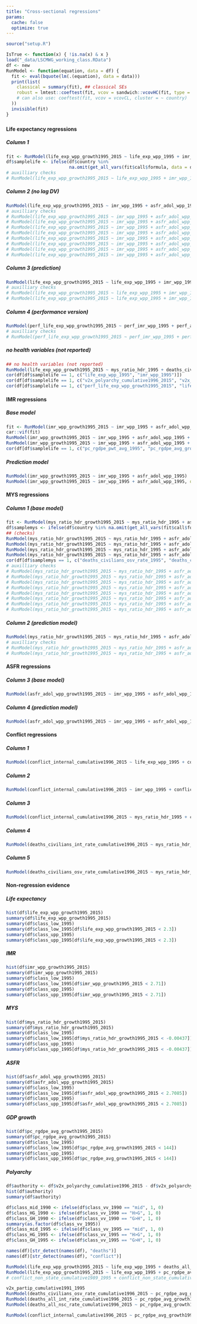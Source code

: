 ```yaml
---
title: "Cross-sectional regressions"
params: 
  cache: false
  optimize: true
---
```


```r
source("setup.R")
```

```r
IsTrue <- function(x) { !is.na(x) & x }
load("_data/LSCMWG_working_class.RData")
df <- new
RunModel <- function(equation, data = df) {
  fit <- eval(bquote(lm(.(equation), data = data)))
  print(list(
    classical = summary(fit), ## classical SEs
    robust = lmtest::coeftest(fit, vcov = sandwich::vcovHC(fit, type = "HC1")) ## CRSEs;  Stata robust default
    # can also use: coeftest(fit, vcov = vcovCL, cluster = ~ country)
  ))
  invisible(fit)
}
```

### {.tabset .tabset-fade .tabset-pills}

#### Life expectancy regressions {.tabset .tabset-fade .tabset-pills}

##### Column 1
```r
fit <- RunModel(life_exp_wpp_growth1995_2015 ~ life_exp_wpp_1995 + imr_wpp_1995 + asfr_adol_wpp_1995 + conflict_internal_cumulative1989_1995 + deaths_civilians_int_rate_cumulative1996_2015 + pc_rgdpe_avg_growth1995_2015 + v2x_polyarchy_cumulative1996_2015)
df$samplelife <- ifelse(df$country %in% 
                        na.omit(get_all_vars(fit$call$formula, data = df, country = country))[, "country"], 1, 0)
# auxilliary checks
# RunModel(life_exp_wpp_growth1995_2015 ~ life_exp_wpp_1995 + imr_wpp_1995 + asfr_adol_wpp_1995 + deaths_civilians_osv_rate_1995 + deaths_civilians_int_rate_cumulative1996_2015 + pc_rgdpe_avg_growth1995_2015 + v2x_polyarchy_cumulative1996_2015)
```

##### Column 2 (no lag DV)
```r
RunModel(life_exp_wpp_growth1995_2015 ~ imr_wpp_1995 + asfr_adol_wpp_1995 + conflict_internal_cumulative1989_1995 + deaths_civilians_int_rate_cumulative1996_2015 + pc_rgdpe_avg_growth1995_2015 + v2x_polyarchy_cumulative1991_1995)
# auxilliary checks
# RunModel(life_exp_wpp_growth1995_2015 ~ imr_wpp_1995 + asfr_adol_wpp_1995 + deaths_civilians_osv_rate_1995 + deaths_civilians_int_rate_cumulative1996_2015 + pc_rgdpe_avg_growth1995_2015 + v2x_polyarchy_cumulative1991_1995)
# RunModel(life_exp_wpp_growth1995_2015 ~ imr_wpp_1995 + asfr_adol_wpp_1995 + deaths_civilians_int_rate_1995 + deaths_civilians_int_rate_cumulative1996_2015 + pc_rgdpe_avg_growth1995_2015 + v2x_polyarchy_cumulative1991_1995)
# RunModel(life_exp_wpp_growth1995_2015 ~ imr_wpp_1995 + asfr_adol_wpp_1995 + conflict_internal_cumulative1989_1995 + deaths_civilians_osv_rate_cumulative1996_2015 + pc_rgdpe_avg_growth1995_2015 + v2x_polyarchy_cumulative1991_1995)
# RunModel(life_exp_wpp_growth1995_2015 ~ imr_wpp_1995 + asfr_adol_wpp_1995 + deaths_civilians_osv_rate_1995 + deaths_civilians_osv_rate_cumulative1996_2015 + pc_rgdpe_avg_growth1995_2015 + v2x_polyarchy_cumulative1991_1995)
# RunModel(life_exp_wpp_growth1995_2015 ~ imr_wpp_1995 + asfr_adol_wpp_1995 + deaths_civilians_int_rate_1995 + deaths_civilians_osv_rate_cumulative1996_2015 + pc_rgdpe_avg_growth1995_2015 + v2x_polyarchy_cumulative1991_1995)
# RunModel(life_exp_wpp_growth1995_2015 ~ imr_wpp_1995 + asfr_adol_wpp_1995 + conflict_internal_cumulative1989_1995 + conflict_internal_cumulative1996_2015 + pc_rgdpe_avg_growth1995_2015 + v2x_polyarchy_cumulative1991_1995)
# RunModel(life_exp_wpp_growth1995_2015 ~ imr_wpp_1995 + asfr_adol_wpp_1995 + deaths_civilians_osv_rate_1995 + conflict_internal_cumulative1996_2015 + pc_rgdpe_avg_growth1995_2015 + v2x_polyarchy_cumulative1991_1995)
# RunModel(life_exp_wpp_growth1995_2015 ~ imr_wpp_1995 + asfr_adol_wpp_1995 + deaths_civilians_int_rate_1995 + conflict_internal_cumulative1996_2015 + pc_rgdpe_avg_growth1995_2015 + v2x_polyarchy_cumulative1991_1995)
```

##### Column 3 (prediction)
```r
RunModel(life_exp_wpp_growth1995_2015 ~ life_exp_wpp_1995 + imr_wpp_1995 + asfr_adol_wpp_1995 + v2x_polyarchy_cumulative1991_1995 + deaths_civilians_osv_rate_1995)
# auxilliary checks
# RunModel(life_exp_wpp_growth1995_2015 ~ life_exp_wpp_1995 + imr_wpp_1995 + asfr_adol_wpp_1995 + v2x_polyarchy_cumulative1991_1995 + deaths_civilians_int_rate_1995)
# RunModel(life_exp_wpp_growth1995_2015 ~ life_exp_wpp_1995 + imr_wpp_1995 + asfr_adol_wpp_1995 + v2x_polyarchy_cumulative1991_1995 + conflict_internal_cumulative1989_1995)
```

##### Column 4 (performance version)
```r
RunModel(perf_life_exp_wpp_growth1995_2015 ~ perf_imr_wpp_1995 + perf_asfr_adol_wpp_1995 + conflict_internal_cumulative1989_1995 + pc_rgdpe_pwt_avg_1995 + pc_rgdpe_avg_growth1995_2015 + v2x_polyarchy_cumulative1991_1995)
# auxilliary checks
# RunModel(perf_life_exp_wpp_growth1995_2015 ~ perf_imr_wpp_1995 + perf_asfr_adol_wpp_1995 + deaths_civilians_osv_rate_1995 + pc_rgdpe_pwt_avg_1995 + pc_rgdpe_avg_growth1995_2015 + v2x_polyarchy_cumulative1991_1995)
```

##### no health variables (not reported)
```r
## no health variables (not reported)
RunModel(life_exp_wpp_growth1995_2015 ~ mys_ratio_hdr_1995 + deaths_civilians_int_rate_cumulative1996_2015)
cor(df[df$samplelife == 1, c("life_exp_wpp_1995", "imr_wpp_1995")])
cor(df[df$samplelife == 1, c("v2x_polyarchy_cumulative1996_2015", "v2x_polyarchy_cumulative1991_1995")])
cor(df[df$samplelife == 1, c("perf_life_exp_wpp_growth1995_2015", "life_exp_wpp_1995")])
```

#### IMR regressions {.tabset .tabset-fade .tabset-pills}

##### Base model
```r
fit <- RunModel(imr_wpp_growth1995_2015 ~ imr_wpp_1995 + asfr_adol_wpp_1995 + pc_rgdpe_pwt_avg_1995 + pc_rgdpe_avg_growth1995_2015 + v2x_polyarchy_cumulative1991_1995)
car::vif(fit)
RunModel(imr_wpp_growth1995_2015 ~ imr_wpp_1995 + asfr_adol_wpp_1995 + pc_rgdpe_avg_growth1995_2015 + v2x_polyarchy_cumulative1991_1995)
RunModel(imr_wpp_growth1995_2015 ~ imr_wpp_1995 + asfr_adol_wpp_1995 + pc_rgdpe_pwt_avg_1995 + v2x_polyarchy_cumulative1991_1995)
cor(df[df$samplelife == 1, c("pc_rgdpe_pwt_avg_1995", "pc_rgdpe_avg_growth1995_2015")])
```

##### Prediction model
```r
RunModel(imr_wpp_growth1995_2015 ~ imr_wpp_1995 + asfr_adol_wpp_1995)
RunModel(imr_wpp_growth1995_2015 ~ imr_wpp_1995 + asfr_adol_wpp_1995, data = df[df$samplelife == 1, ])
```

#### MYS regressions {.tabset .tabset-fade .tabset-pills}

##### Column 1 (base model)
```r
fit <- RunModel(mys_ratio_hdr_growth1995_2015 ~ mys_ratio_hdr_1995 + asfr_adol_wpp_1995 + v2x_polyarchy_cumulative1996_2015 + deaths_civilians_osv_rate_1995 + deaths_civilians_osv_rate_cumulative1996_2015)
df$samplemys <- ifelse(df$country %in% na.omit(get_all_vars(fit$call$formula, data = df, country = country))[, "country"], 1, 0)
## (checks)
RunModel(mys_ratio_hdr_growth1995_2015 ~ mys_ratio_hdr_1995 + asfr_adol_wpp_1995 + v2x_polyarchy_cumulative1996_2015)
RunModel(mys_ratio_hdr_growth1995_2015 ~ mys_ratio_hdr_1995 + asfr_adol_wpp_1995 + deaths_civilians_osv_rate_cumulative1996_2015)
RunModel(mys_ratio_hdr_growth1995_2015 ~ mys_ratio_hdr_1995 + asfr_adol_wpp_1995 + deaths_civilians_osv_rate_1995)
RunModel(mys_ratio_hdr_growth1995_2015 ~ mys_ratio_hdr_1995 + asfr_adol_wpp_1995 + v2x_polyarchy_cumulative1996_2015 + deaths_civilians_osv_rate_cumulative1996_2015)
cor(df[df$samplemys == 1, c("deaths_civilians_osv_rate_1995", "deaths_civilians_osv_rate_cumulative1996_2015")])
# auxilliary checks
# RunModel(mys_ratio_hdr_growth1995_2015 ~ mys_ratio_hdr_1995 + asfr_adol_wpp_1995 + v2x_polyarchy_cumulative1996_2015 + deaths_civilians_int_rate_1995 + deaths_civilians_osv_rate_cumulative1996_2015)
# RunModel(mys_ratio_hdr_growth1995_2015 ~ mys_ratio_hdr_1995 + asfr_adol_wpp_1995 + v2x_polyarchy_cumulative1996_2015 + conflict_internal_cumulative1989_1995 + deaths_civilians_osv_rate_cumulative1996_2015)
# RunModel(mys_ratio_hdr_growth1995_2015 ~ mys_ratio_hdr_1995 + asfr_adol_wpp_1995 + v2x_polyarchy_cumulative1996_2015 + deaths_civilians_osv_rate_1995 + conflict_internal_cumulative1996_2015)
# RunModel(mys_ratio_hdr_growth1995_2015 ~ mys_ratio_hdr_1995 + asfr_adol_wpp_1995 + v2x_polyarchy_cumulative1996_2015 + deaths_civilians_osv_rate_1995 + deaths_civilians_int_rate_cumulative1996_2015)
# RunModel(mys_ratio_hdr_growth1995_2015 ~ mys_ratio_hdr_1995 + asfr_adol_wpp_1995 + v2x_polyarchy_cumulative1996_2015 + deaths_civilians_int_rate_1995 + deaths_civilians_osv_rate_cumulative1996_2015)
# RunModel(mys_ratio_hdr_growth1995_2015 ~ mys_ratio_hdr_1995 + asfr_adol_wpp_1995 + v2x_polyarchy_cumulative1996_2015 + deaths_civilians_int_rate_1995 + conflict_internal_cumulative1996_2015)
# RunModel(mys_ratio_hdr_growth1995_2015 ~ mys_ratio_hdr_1995 + asfr_adol_wpp_1995 + v2x_polyarchy_cumulative1996_2015 + conflict_internal_cumulative1989_1995 + conflict_internal_cumulative1996_2015)
# RunModel(mys_ratio_hdr_growth1995_2015 ~ mys_ratio_hdr_1995 + asfr_adol_wpp_1995 + v2x_polyarchy_cumulative1996_2015 + conflict_internal_cumulative1989_1995 + deaths_civilians_int_rate_cumulative1996_2015)
```

##### Column 2 (prediction model)
```r
RunModel(mys_ratio_hdr_growth1995_2015 ~ mys_ratio_hdr_1995 + asfr_adol_wpp_1995 + v2x_polyarchy_cumulative1991_1995 + deaths_civilians_osv_rate_1995)
# auxilliary checks
# RunModel(mys_ratio_hdr_growth1995_2015 ~ mys_ratio_hdr_1995 + asfr_adol_wpp_1995 + v2x_polyarchy_cumulative1991_1995 + deaths_civilians_int_rate_1995)
# RunModel(mys_ratio_hdr_growth1995_2015 ~ mys_ratio_hdr_1995 + asfr_adol_wpp_1995 + v2x_polyarchy_cumulative1991_1995 + conflict_internal_cumulative1989_1995)
```

#### ASFR regressions {.tabset .tabset-fade .tabset-pills}

##### Column 3 (base model)
```r
RunModel(asfr_adol_wpp_growth1995_2015 ~ imr_wpp_1995 + asfr_adol_wpp_1995 + v2x_partip_cumulative1996_2015)
```

##### Column 4 (prediction model)
```r
RunModel(asfr_adol_wpp_growth1995_2015 ~ imr_wpp_1995 + asfr_adol_wpp_1995 + v2x_partip_cumulative1991_1995)
```

#### Conflict regressions {.tabset .tabset-fade .tabset-pills}

##### Column 1
```r
RunModel(conflict_internal_cumulative1996_2015 ~ life_exp_wpp_1995 + conflict_internal_cumulative1989_1995)
```

##### Column 2
```r
RunModel(conflict_internal_cumulative1996_2015 ~ imr_wpp_1995 + conflict_internal_cumulative1989_1995)
```

##### Column 3
```r
RunModel(conflict_internal_cumulative1996_2015 ~ mys_ratio_hdr_1995 + conflict_internal_cumulative1989_1995)
```

##### Column 4
```r
RunModel(deaths_civilians_int_rate_cumulative1996_2015 ~ mys_ratio_hdr_1995)
```

##### Column 5
```r
RunModel(deaths_civilians_osv_rate_cumulative1996_2015 ~ mys_ratio_hdr_1995 + deaths_civilians_osv_rate_1995)
```

#### Non-regression evidence {.tabset .tabset-fade .tabset-pills}

##### Life expectancy

```r
hist(df$life_exp_wpp_growth1995_2015) 
summary(df$life_exp_wpp_growth1995_2015)
summary(df$class_low_1995)
summary(df$class_low_1995[df$life_exp_wpp_growth1995_2015 < 2.3])
summary(df$class_upp_1995)
summary(df$class_upp_1995[df$life_exp_wpp_growth1995_2015 < 2.3])
```

##### IMR
```r
hist(df$imr_wpp_growth1995_2015)
summary(df$imr_wpp_growth1995_2015)
summary(df$class_low_1995)
summary(df$class_low_1995[df$imr_wpp_growth1995_2015 < 2.71])
summary(df$class_upp_1995)
summary(df$class_upp_1995[df$imr_wpp_growth1995_2015 < 2.71])
```

##### MYS
```r
hist(df$mys_ratio_hdr_growth1995_2015)
summary(df$mys_ratio_hdr_growth1995_2015)
summary(df$class_low_1995)
summary(df$class_low_1995[df$mys_ratio_hdr_growth1995_2015 < -0.00437])
summary(df$class_upp_1995)
summary(df$class_upp_1995[df$mys_ratio_hdr_growth1995_2015 < -0.00437])
```

##### ASFR
```r
hist(df$asfr_adol_wpp_growth1995_2015)
summary(df$asfr_adol_wpp_growth1995_2015)
summary(df$class_low_1995)
summary(df$class_low_1995[df$asfr_adol_wpp_growth1995_2015 < 2.7085])
summary(df$class_upp_1995)
summary(df$class_upp_1995[df$asfr_adol_wpp_growth1995_2015 < 2.7085])
```

##### GDP growth
```r
hist(df$pc_rgdpe_avg_growth1995_2015)
summary(df$pc_rgdpe_avg_growth1995_2015) 
summary(df$class_low_1995)
summary(df$class_low_1995[df$pc_rgdpe_avg_growth1995_2015 < 144]) 
summary(df$class_upp_1995)
summary(df$class_upp_1995[df$pc_rgdpe_avg_growth1995_2015 < 144])
```

##### Polyarchy
```r
df$authority <- df$v2x_polyarchy_cumulative1996_2015 - df$v2x_polyarchy_cumulative1991_1995
hist(df$authority)
summary(df$authority)
```



```r
df$class_mid_1990 <- ifelse(df$class_vv_1990 == "mid", 1, 0)
df$class_HG_1990 <- ifelse(df$class_vv_1990 == "H>G", 1, 0)
df$class_GH_1990 <- ifelse(df$class_vv_1990 == "G>H", 1, 0)
summary(as.factor(df$class_vv_1995))
df$class_mid_1995 <- ifelse(df$class_vv_1995 == "mid", 1, 0)
df$class_HG_1995 <- ifelse(df$class_vv_1995 == "H>G", 1, 0)
df$class_GH_1995 <- ifelse(df$class_vv_1995 == "G>H", 1, 0)

names(df)[str_detect(names(df), "deaths")]
names(df)[str_detect(names(df), "conflict")]

RunModel(life_exp_wpp_growth1995_2015 ~ life_exp_wpp_1995 + deaths_all_int_rate_cumulative1996_2015 + deaths_all_nsc_rate_cumulative1996_2015 + deaths_civilians_osv_rate_cumulative1996_2015 + pc_rgdpe_avg_growth1995_2015 + v2x_polyarchy_cumulative1996_2015 + class_HG_1995 + class_GH_1995 + class_mid_1995 + class_upp_1995)
RunModel(life_exp_wpp_growth1995_2015 ~ life_exp_wpp_1995 + pc_rgdpe_avg_growth1995_2015 + v2x_polyarchy_cumulative1996_2015 + conflict_internal_cumulative1989_1995 + conflict_internal_cumulative1996_2015 + class_HG_1995*conflict_internal_cumulative1996_2015+ class_GH_1995*conflict_internal_cumulative1996_2015+ class_mid_1995*conflict_internal_cumulative1996_2015+ class_upp_1995*conflict_internal_cumulative1996_2015)
# conflict_non_state_cumulative1989_1995 + conflict_non_state_cumulative1996_2015 + conflict_one_sided_cumulative1989_1995 + conflict_one_sided_cumulative1996_2015

v2x_partip_cumulative1991_1995
RunModel(deaths_civilians_osv_rate_cumulative1996_2015 ~ pc_rgdpe_avg_growth1995_2015 + v2x_partip_cumulative1996_2015 + deaths_civilians_osv_rate_1995*class_HG_1995 + deaths_civilians_osv_rate_1995*class_GH_1995 + deaths_civilians_osv_rate_1995*class_mid_1995 + deaths_civilians_osv_rate_1995*class_upp_1995)
RunModel(deaths_all_int_rate_cumulative1996_2015 ~ pc_rgdpe_avg_growth1995_2015 + v2x_partip_cumulative1996_2015 + deaths_all_int_rate_1995*class_HG_1995 + deaths_all_int_rate_1995*class_GH_1995 + deaths_all_int_rate_1995*class_mid_1995 + deaths_all_int_rate_1995*class_upp_1995)
RunModel(deaths_all_nsc_rate_cumulative1996_2015 ~ pc_rgdpe_avg_growth1995_2015 + v2x_partip_cumulative1996_2015 + deaths_all_nsc_rate_1995*class_HG_1995 + deaths_all_nsc_rate_1995*class_GH_1995 + deaths_all_nsc_rate_1995*class_mid_1995 + deaths_all_nsc_rate_1995*class_upp_1995)

RunModel(conflict_internal_cumulative1996_2015 ~ pc_rgdpe_avg_growth1995_2015 + v2x_partip_cumulative1996_2015 + conflict_internal_cumulative1989_1995*class_HG_1995 + conflict_internal_cumulative1989_1995*class_GH_1995 + conflict_internal_cumulative1989_1995*class_mid_1995 + conflict_internal_cumulative1989_1995*class_upp_1995)

```



